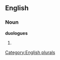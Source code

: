 
==English==

===Noun===
'''duologues'''

# {{plural of|[[duologue]]}}

[[Category:English plurals]]